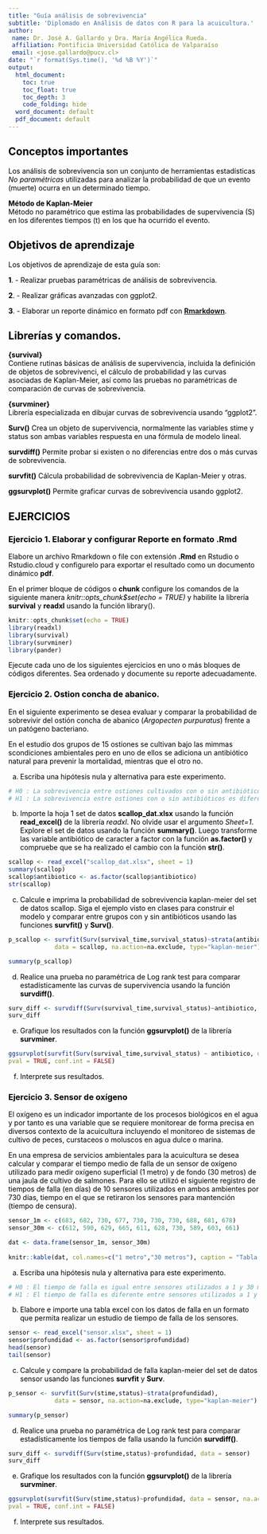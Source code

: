 ```yaml
---
title: "Guía análisis de sobrevivencia"
subtitle: 'Diplomado en Análisis de datos con R para la acuicultura.'
author:
 name: Dr. José A. Gallardo y Dra. María Angélica Rueda.
 affiliation: Pontificia Universidad Católica de Valparaíso
 email: <jose.gallardo@pucv.cl>
date: "`r format(Sys.time(), '%d %B %Y')`"
output:
  html_document:
    toc: true
    toc_float: true
    toc_depth: 3
    code_folding: hide
  word_document: default
  pdf_document: default
---
```


<style>
#TOC {
  color: black;
  font-familiy: Calibri;
  font-size: 14px;
  border-color: #708090; 
}
body {
   color: black;
   font-familiy: Calibri;
}

pre {
  color: black;
  background-color: #F8F8FF;
}
# header {
  color: #800000;
  font-familiy: Calibri;
  background-color: #F5F5F5;
  opacity: 0.8;
  font-size: 16px;
}
</style>

## **Conceptos importantes**

Los análisis de sobrevivencia son un conjunto de herramientas estadísticas *No paramétricas* utilizadas para analizar la probabilidad de que un evento (muerte) ocurra en un determinado tiempo.

**Método de Kaplan-Meier**  
Método no paramétrico que estima las probabilidades de supervivencia (S) en los diferentes tiempos (t) en los que ha ocurrido el evento.

## **Objetivos de aprendizaje**

Los objetivos de aprendizaje de esta guía son:

**1**. - Realizar pruebas paramétricas de análisis de sobrevivencia.

**2**. - Realizar gráficas avanzadas con ggplot2. 

**3**. - Elaborar un reporte dinámico en formato pdf con **[Rmarkdown](https://rmarkdown.rstudio.com/)**.


## **Librerías y comandos**.  
  
**{survival}**  
Contiene rutinas básicas de análisis de supervivencia, incluida la definición de objetos de sobrevivenci, el cálculo de probabilidad y las curvas asociadas de Kaplan-Meier, así como las pruebas no paramétricas de comparación de curvas de sobrevivencia.

**{survminer}**  
Librería especializada en dibujar curvas de sobrevivencia usando "ggplot2".

**Surv()**
Crea un objeto de supervivencia, normalmente las variables stime y status son ambas variables respuesta en una fórmula de modelo lineal.

**survdiff()**
Permite probar si existen o no diferencias entre dos o más curvas de sobrevivencia.

**survfit()**
Cálcula probabilidad de sobrevivencia de Kaplan-Meier y otras.

**ggsurvplot()**
Permite graficar curvas de sobrevivencia usando ggplot2.

## **EJERCICIOS**

### **Ejercicio 1.** Elaborar y configurar Reporte en formato .Rmd

Elabore un archivo Rmarkdown o file con extensión **.Rmd** en Rstudio o Rstudio.cloud y configurelo para exportar el resultado como un documento dinámico **pdf**. 

En el primer bloque de códigos o **chunk** configure los comandos de la siguiente manera *knitr::opts_chunk$set(echo = TRUE)* y habilite la librería **survival** y **readxl** usando la función library().

```r
knitr::opts_chunk$set(echo = TRUE)
library(readxl)
library(survival)
library(survminer)
library(pander)
```

Ejecute cada uno de los siguientes ejercicios en uno o más bloques de códigos diferentes. Sea ordenado y documente su reporte adecuadamente.

### **Ejercicio 2.** Ostion concha de abanico.

En el siguiente experimento se desea evaluar y comparar la probabilidad de sobrevivir del ostión concha de abanico (*Argopecten purpuratus*) frente a un patógeno bacteriano. 

En el estudio dos grupos de 15 ostiones se cultivan bajo las mimmas scondiciones ambientales pero en uno de ellos se adiciona un antibiótico natural para prevenir la mortalidad, mientras que el otro no.

a) Escriba una hipótesis nula y alternativa para este experimento.

```r

# H0 : La sobrevivencia entre ostiones cultivados con o sin antibióticos es igual.
# H1 : La sobrevivencia entre ostiones con o sin antibióticos es diferente.

```

b) Importe la hoja 1 set de datos **scallop_dat.xlsx** usando la función **read_excel()** de la librería *readxl*. No olvide usar el argumento *Sheet=1*. Explore el set de datos usando la función **summary()**. Luego transforme las variable antibiótico de caracter a factor con la función **as.factor()** y compruebe que se ha realizado el cambio con la función **str()**.

```r
scallop <- read_excel("scallop_dat.xlsx", sheet = 1)
summary(scallop)
scallop$antibiotico <- as.factor(scallop$antibiotico)
str(scallop)
```

c) Calcule e imprima la probabilidad de sobrevivencia kaplan-meier del set de datos scallop. Siga el ejemplo visto en clases para construir el modelo y comparar entre grupos con y sin antibióticos usando las funciones **survfit()** y **Surv()**.

```r
p_scallop <- survfit(Surv(survival_time,survival_status)~strata(antibiotico),
             data = scallop, na.action=na.exclude, type="kaplan-meier")

summary(p_scallop)

```

d) Realice una prueba no paramétrica de Log rank test para comparar estadísticamente las curvas de supervivencia usando la función **survdiff()**.

```r
surv_diff <- survdiff(Surv(survival_time,survival_status)~antibiotico, data = scallop)
surv_diff
```

e) Grafique los resultados con la función **ggsurvplot()** de la librería **survminer**.

```r
ggsurvplot(survfit(Surv(survival_time,survival_status) ~ antibiotico, data = scallop, na.action = na.exclude, type="kaplan-meier"),
pval = TRUE, conf.int = FALSE)
```


f) Interprete sus resultados.


### **Ejercicio 3.** Sensor de oxígeno

El oxígeno es un indicador importante de los procesos biológicos en el agua y por tanto es una variable que se requiere monitorear de forma precisa en diversos contexto de la acuicultura incluyendo el monitoreo de sistemas de cultivo de peces, curstaceos o moluscos en agua dulce o marina. 

En una empresa de servicios ambientales para la acuicultura se desea calcular y comparar el tiempo medio de falla de un sensor de oxígeno utilizado para medir oxígeno superficial (1 metro) y de fondo (30 metros) de una jaula de cultivo de salmones. Para ello se utilizó el siguiente registro de tiempos de falla (en días) de 10 sensores utilizados en ambos ambientes por 730 días, tiempo en el que se retiraron los sensores para mantención (tiempo de censura). 

```r
sensor_1m <- c(683, 682, 730, 677, 730, 730, 730, 688, 681, 678)
sensor_30m <- c(612, 590, 629, 665, 611, 628, 730, 589, 603, 661)

dat <- data.frame(sensor_1m, sensor_30m)
  
knitr::kable(dat, col.names=c("1 metro","30 metros"), caption = "Tabla 1. Tiempo de falla y de censura de 10 sensores de oxígeno utilizados a 1 y 30 metros de profundidad")
```

a) Escriba una hipótesis nula y alternativa para este experimento.

```r

# H0 : El tiempo de falla es igual entre sensores utilizados a 1 y 30 metros.
# H1 : El tiempo de falla es diferente entre sensores utilizados a 1 y 30 metros.

```

b) Elabore e importe una tabla excel con los datos de falla en un formato que permita realizar un estudio de tiempo de falla de los sensores.

```r
sensor <- read_excel("sensor.xlsx", sheet = 1)
sensor$profundidad <- as.factor(sensor$profundidad)
head(sensor)
tail(sensor)
```


c) Calcule y compare la probabilidad de falla kaplan-meier del set de datos sensor usando las funciones **survfit** y **Surv**.

```r
p_sensor <- survfit(Surv(stime,status)~strata(profundidad),
             data = sensor, na.action=na.exclude, type="kaplan-meier")

summary(p_sensor)

```

d) Realice una prueba no paramétrica de Log rank test para comparar estadísticamente los tiempos de falla usando la función **survdiff()**.

```r
surv_diff <- survdiff(Surv(stime,status)~profundidad, data = sensor)
surv_diff
```

e) Grafique los resultados con la función **ggsurvplot()** de la librería **survminer**.

```r
ggsurvplot(survfit(Surv(stime,status)~profundidad, data = sensor, na.action = na.exclude, type="kaplan-meier"),
pval = TRUE, conf.int = FALSE)
```

f) Interprete sus resultados.